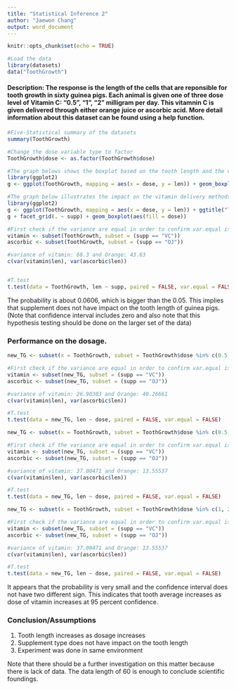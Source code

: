 ```yaml
---
title: "Statistical Inference 2"
author: "Jaewon Chang"
output: word_document
---
```


```r
knitr::opts_chunk$set(echo = TRUE)
```

```r

#Load the data
library(datasets)
data("ToothGrowth")

```


#### Description: The response is the length of the cells that are reponsible for tooth growth in sixty guinea pigs. Each animal is given one of three dose level of Vitamin C: "0.5", "1", "2" milligram per day. This vitamnin C is given delivered through either orange juice or ascorbic acid. More detail information about this dataset can be found using a help function.

```r
#Five-Statistical summary of the datasets
summary(ToothGrowth)

#Change the dose variable type to factor
ToothGrowth$dose <- as.factor(ToothGrowth$dose)
```

```r
#The graph belows shows the boxplot based on the tooth length and the vitamin C 
library(ggplot2)
g <- ggplot(ToothGrowth, mapping = aes(x = dose, y = len)) + geom_boxplot(aes(fill = dose)) + ggtitle("Length of Tooth regardless of differentiation in the methods")

#The graph below illustrates the impact on the vitamin delivery methods into guinea pig's growth tooth.  
library(ggplot2)
g <- ggplot(ToothGrowth, mapping = aes(x = dose, y = len)) + ggtitle("Tooth Length in two delivery methods") 
g + facet_grid(. ~ supp) + geom_boxplot(aes(fill = dose))
```

```r
#First check if the variance are equal in order to confirm var.equal is FALSE or NOT
vitamin <- subset(ToothGrowth, subset = (supp == "VC"))
ascorbic <- subset(ToothGrowth, subset = (supp == "OJ"))

#variance of vitamin: 68.3 and Orange: 43.63
c(var(vitamin$len), var(ascorbic$len))


#T.test
t.test(data = ToothGrowth, len ~ supp, paired = FALSE, var.equal = FALSE)

```

The probability is about 0.0606, which is bigger than the 0.05. This implies that supplement does not have impact on the tooth length of guinea pigs. (Note that confidence interval includes zero and also note that this hypothesis testing should be done on the larger set of the data)


### Performance on the dosage.
```r
new_TG <- subset(x = ToothGrowth, subset = ToothGrowth$dose %in% c(0.5, 1))

#First check if the variance are equal in order to confirm var.equal is FALSE or NOT
vitamin <- subset(new_TG, subset = (supp == "VC"))
ascorbic <- subset(new_TG, subset = (supp == "OJ"))

#variance of vitamin: 26.90303 and Orange: 40.26661
c(var(vitamin$len), var(ascorbic$len))

#T.test
t.test(data = new_TG, len ~ dose, paired = FALSE, var.equal = FALSE)
```

```r
new_TG <- subset(x = ToothGrowth, subset = ToothGrowth$dose %in% c(0.5, 2))

#First check if the variance are equal in order to confirm var.equal is FALSE or NOT
vitamin <- subset(new_TG, subset = (supp == "VC"))
ascorbic <- subset(new_TG, subset = (supp == "OJ"))

#variance of vitamin: 37.00471 and Orange: 13.55537
c(var(vitamin$len), var(ascorbic$len))

#T.test
t.test(data = new_TG, len ~ dose, paired = FALSE, var.equal = FALSE)
```

```r
new_TG <- subset(x = ToothGrowth, subset = ToothGrowth$dose %in% c(1, 2))

#First check if the variance are equal in order to confirm var.equal is FALSE or NOT
vitamin <- subset(new_TG, subset = (supp == "VC"))
ascorbic <- subset(new_TG, subset = (supp == "OJ"))

#variance of vitamin: 37.00471 and Orange: 13.55537
c(var(vitamin$len), var(ascorbic$len))

#T.test
t.test(data = new_TG, len ~ dose, paired = FALSE, var.equal = FALSE)
```

It appears that the probability is very small and the confidence interval does not have two different sign. This indicates that tooth average increases as dose of vitamin increases at 95 percent confidence.

### Conclusion/Assumptions
1. Tooth length increases as dosage increases
2. Supplement type does not have impact on the tooth length
3. Experiment was done in same environment

Note that there should be a further investigation on this matter because there is lack of data. The data length of 60 is enough to conclude scientific foundings.


